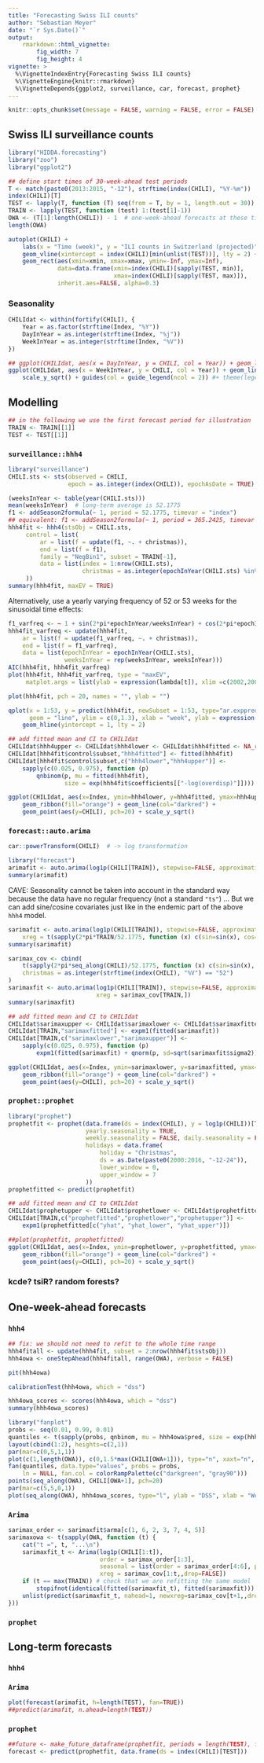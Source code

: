```yaml
---
title: "Forecasting Swiss ILI counts"
author: "Sebastian Meyer"
date: "`r Sys.Date()`"
output:
    rmarkdown::html_vignette:
        fig_width: 7
        fig_height: 4
vignette: >
  %\VignetteIndexEntry{Forecasting Swiss ILI counts}
  %\VignetteEngine{knitr::rmarkdown}
  %\VignetteDepends{ggplot2, surveillance, car, forecast, prophet}
---
```


```r
knitr::opts_chunk$set(message = FALSE, warning = FALSE, error = FALSE)
```


## Swiss ILI surveillance counts

```r
library("HIDDA.forecasting")
library("zoo")
library("ggplot2")

## define start times of 30-week-ahead test periods
T <- match(paste0(2013:2015, "-12"), strftime(index(CHILI), "%Y-%m"))
index(CHILI)[T]
TEST <- lapply(T, function (T) seq(from = T, by = 1, length.out = 30))
TRAIN <- lapply(TEST, function (test) 1:(test[1]-1))
OWA <- (T[1]:length(CHILI)) - 1  # one-week-ahead forecasts at these time points
length(OWA)
```

```r
autoplot(CHILI) +
    labs(x = "Time (week)", y = "ILI counts in Switzerland (projected)") +
    geom_vline(xintercept = index(CHILI)[min(unlist(TEST))], lty = 2) +
    geom_rect(aes(xmin=xmin, xmax=xmax, ymin=-Inf, ymax=Inf),
              data=data.frame(xmin=index(CHILI)[sapply(TEST, min)],
                              xmax=index(CHILI)[sapply(TEST, max)]),
              inherit.aes=FALSE, alpha=0.3)
```


### Seasonality

```r
CHILIdat <- within(fortify(CHILI), {
    Year = as.factor(strftime(Index, "%Y"))
    DayInYear = as.integer(strftime(Index, "%j"))
    WeekInYear = as.integer(strftime(Index, "%V"))
})
```

```r
## ggplot(CHILIdat, aes(x = DayInYear, y = CHILI, col = Year)) + geom_line()
ggplot(CHILIdat, aes(x = WeekInYear, y = CHILI, col = Year)) + geom_line() +
    scale_y_sqrt() + guides(col = guide_legend(ncol = 2)) #+ theme(legend.position = "bottom")
```


## Modelling

```r
## in the following we use the first forecast period for illustration
TRAIN <- TRAIN[[1]]
TEST <- TEST[[1]]
```


### `surveillance::hhh4`

```r
library("surveillance")
CHILI.sts <- sts(observed = CHILI,
                 epoch = as.integer(index(CHILI)), epochAsDate = TRUE)
```

```r
(weeksInYear <- table(year(CHILI.sts)))
mean(weeksInYear)  # long-term average is 52.1775
f1 <- addSeason2formula(~ 1, period = 52.1775, timevar = "index")
## equivalent: f1 <- addSeason2formula(~ 1, period = 365.2425, timevar = "t")
hhh4fit <- hhh4(stsObj = CHILI.sts,
     control = list(
         ar = list(f = update(f1, ~. + christmas)),
         end = list(f = f1),
         family = "NegBin1", subset = TRAIN[-1],
         data = list(index = 1:nrow(CHILI.sts),
                     christmas = as.integer(epochInYear(CHILI.sts) %in% 52))
     ))
summary(hhh4fit, maxEV = TRUE)
```

Alternatively, use a yearly varying frequency of 52 or 53 weeks for
the sinusoidal time effects:

```r
f1_varfreq <- ~ 1 + sin(2*pi*epochInYear/weeksInYear) + cos(2*pi*epochInYear/weeksInYear)
hhh4fit_varfreq <- update(hhh4fit,
    ar = list(f = update(f1_varfreq, ~. + christmas)),
    end = list(f = f1_varfreq),
    data = list(epochInYear = epochInYear(CHILI.sts),
                weeksInYear = rep(weeksInYear, weeksInYear)))
AIC(hhh4fit, hhh4fit_varfreq)
plot(hhh4fit, hhh4fit_varfreq, type = "maxEV",
     matplot.args = list(ylab = expression(lambda[t]), xlim =c(2002,2007)))
```

```r
plot(hhh4fit, pch = 20, names = "", ylab = "")
```

```r
qplot(x = 1:53, y = predict(hhh4fit, newSubset = 1:53, type="ar.exppred"),
      geom = "line", ylim = c(0,1.3), xlab = "week", ylab = expression(lambda[t])) +
    geom_hline(yintercept = 1, lty = 2)
```

```r
## add fitted mean and CI to CHILIdat
CHILIdat$hhh4upper <- CHILIdat$hhh4lower <- CHILIdat$hhh4fitted <- NA_real_
CHILIdat[hhh4fit$control$subset,"hhh4fitted"] <- fitted(hhh4fit)
CHILIdat[hhh4fit$control$subset,c("hhh4lower","hhh4upper")] <-
    sapply(c(0.025, 0.975), function (p)
        qnbinom(p, mu = fitted(hhh4fit),
                size = exp(hhh4fit$coefficients[["-log(overdisp)"]])))
```

```r
ggplot(CHILIdat, aes(x=Index, ymin=hhh4lower, y=hhh4fitted, ymax=hhh4upper)) +
    geom_ribbon(fill="orange") + geom_line(col="darkred") +
    geom_point(aes(y=CHILI), pch=20) + scale_y_sqrt()
```


### `forecast::auto.arima`

```r
car::powerTransform(CHILI)  # -> log transformation
```

```r
library("forecast")
arimafit <- auto.arima(log1p(CHILI[TRAIN]), stepwise=FALSE, approximation=FALSE)
summary(arimafit)
```

CAVE: Seasonality cannot be taken into account in the standard way because the
data have no regular frequency (not a standard `"ts"`) ...
But we can add sine/cosine covariates just like in the endemic part of the above
`hhh4` model.

```r
sarimafit <- auto.arima(log1p(CHILI[TRAIN]), stepwise=FALSE, approximation=FALSE,
    xreg = t(sapply(2*pi*TRAIN/52.1775, function (x) c(sin=sin(x), cos=cos(x)))))
summary(sarimafit)
```

```r
sarimax_cov <- cbind(
    t(sapply(2*pi*seq_along(CHILI)/52.1775, function (x) c(sin=sin(x), cos=cos(x)))),
    christmas = as.integer(strftime(index(CHILI), "%V") == "52")
)
sarimaxfit <- auto.arima(log1p(CHILI[TRAIN]), stepwise=FALSE, approximation=FALSE,
                         xreg = sarimax_cov[TRAIN,])
summary(sarimaxfit)
```


```r
## add fitted mean and CI to CHILIdat
CHILIdat$sarimaxupper <- CHILIdat$sarimaxlower <- CHILIdat$sarimaxfitted <- NA_real_
CHILIdat[TRAIN,"sarimaxfitted"] <- expm1(fitted(sarimaxfit))
CHILIdat[TRAIN,c("sarimaxlower","sarimaxupper")] <-
    sapply(c(0.025, 0.975), function (p)
        expm1(fitted(sarimaxfit) + qnorm(p, sd=sqrt(sarimaxfit$sigma2))))
```

```r
ggplot(CHILIdat, aes(x=Index, ymin=sarimaxlower, y=sarimaxfitted, ymax=sarimaxupper)) +
    geom_ribbon(fill="orange") + geom_line(col="darkred") +
    geom_point(aes(y=CHILI), pch=20) + scale_y_sqrt()
```


### `prophet::prophet`

```r
library("prophet")
prophetfit <- prophet(data.frame(ds = index(CHILI), y = log1p(CHILI))[TRAIN,],
                      yearly.seasonality = TRUE,
                      weekly.seasonality = FALSE, daily.seasonality = FALSE,
                      holidays = data.frame(
                          holiday = "Christmas",
                          ds = as.Date(paste0(2000:2016, "-12-24")),
                          lower_window = 0,
                          upper_window = 7
                      ))
prophetfitted <- predict(prophetfit)
```

```r
## add fitted mean and CI to CHILIdat
CHILIdat$prophetupper <- CHILIdat$prophetlower <- CHILIdat$prophetfitted <- NA_real_
CHILIdat[TRAIN,c("prophetfitted","prophetlower","prophetupper")] <-
    expm1(prophetfitted[c("yhat", "yhat_lower", "yhat_upper")])
```

```r
##plot(prophetfit, prophetfitted)
ggplot(CHILIdat, aes(x=Index, ymin=prophetlower, y=prophetfitted, ymax=prophetupper)) +
    geom_ribbon(fill="orange") + geom_line(col="darkred") +
    geom_point(aes(y=CHILI), pch=20) + scale_y_sqrt()
```


### kcde? tsiR? random forests?



## One-week-ahead forecasts

### `hhh4`

```r
## fix: we should not need to refit to the whole time range
hhh4fitall <- update(hhh4fit, subset = 2:nrow(hhh4fit$stsObj))
hhh4owa <- oneStepAhead(hhh4fitall, range(OWA), verbose = FALSE)
```

```r
pit(hhh4owa)
```

```r
calibrationTest(hhh4owa, which = "dss")
```

```r
hhh4owa_scores <- scores(hhh4owa, which = "dss")
summary(hhh4owa_scores)
```

```r
library("fanplot")
probs <- seq(0.01, 0.99, 0.01)
quantiles <- t(sapply(probs, qnbinom, mu = hhh4owa$pred, size = exp(hhh4owa$psi)))
layout(cbind(1:2), heights=c(2,1))
par(mar=c(0,5,1,1))
plot(c(1,length(OWA)), c(0,1.5*max(CHILI[OWA+1])), type="n", xaxt="n", xlab="", ylab="Counts")
fan(quantiles, data.type="values", probs = probs,
    ln = NULL, fan.col = colorRampPalette(c("darkgreen", "gray90")))
points(seq_along(OWA), CHILI[OWA+1], pch=20)
par(mar=c(5,5,0,1))
plot(seq_along(OWA), hhh4owa_scores, type="l", ylab = "DSS", xlab = "Week")
```


### `Arima`

```r
sarimax_order <- sarimaxfit$arma[c(1, 6, 2, 3, 7, 4, 5)]
sarimaxowa <- t(sapply(OWA, function (t) {
    cat("t =", t, "...\n")
    sarimaxfit_t <- Arima(log1p(CHILI[1:t]),
                          order = sarimax_order[1:3],
                          seasonal = list(order = sarimax_order[4:6], period = sarimax_order[7]),
                          xreg = sarimax_cov[1:t,,drop=FALSE])
    if (t == max(TRAIN)) # check that we are refitting the same model
        stopifnot(identical(fitted(sarimaxfit_t), fitted(sarimaxfit)))
    unlist(predict(sarimaxfit_t, nahead=1, newxreg=sarimax_cov[t+1,,drop=FALSE]))
}))
```


### `prophet`



## Long-term forecasts


### `hhh4`



### `Arima`

```r
plot(forecast(arimafit, h=length(TEST), fan=TRUE))
##predict(arimafit, n.ahead=length(TEST))
```


### `prophet`

```r
##future <- make_future_dataframe(prophetfit, periods = length(TEST), freq = "week", include_history = FALSE)
forecast <- predict(prophetfit, data.frame(ds = index(CHILI)[TEST]))
```
